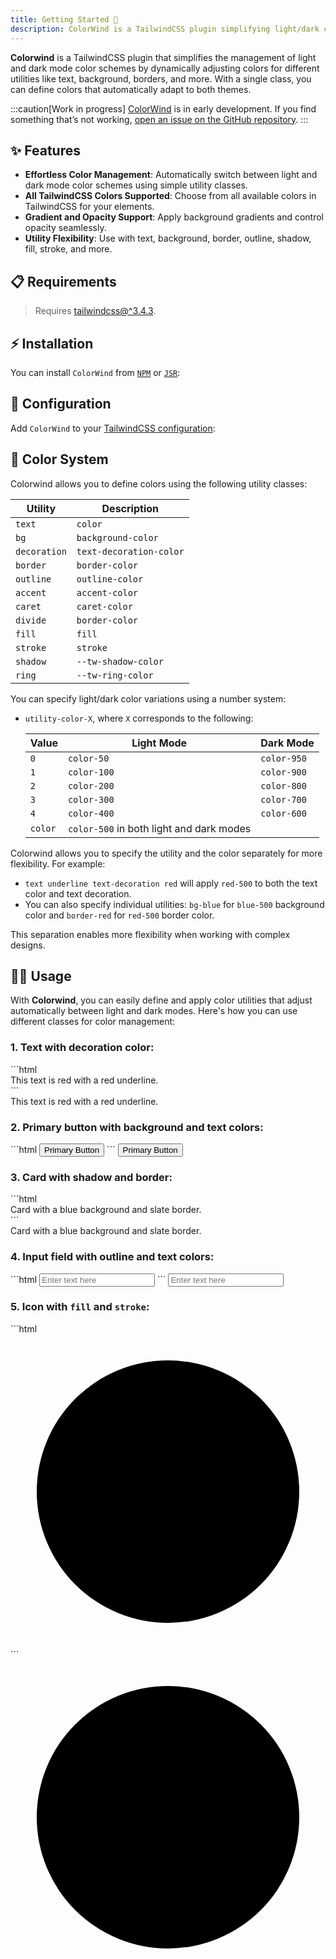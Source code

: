```yaml
---
title: Getting Started 🎉
description: ColorWind is a TailwindCSS plugin simplifying light/dark color scheme management with intuitive class names.
---
```



[tailwindcss-installation]: https://tailwindcss.com/docs/installation "Install TailwindCSS"

**Colorwind** is a TailwindCSS plugin that simplifies the management of light and dark mode color schemes by dynamically adjusting colors for different utilities like text, background, borders, and more. With a single class, you can define colors that automatically adapt to both themes.

:::caution[Work in progress]
[ColorWind](https//github.com/siguici/colorwind) is in early development.
If you find something that’s not working, [open an issue on the GitHub repository](https://github.com/siguici/colorwind/issues/new/choose).
:::

## ✨ Features

- **Effortless Color Management**: Automatically switch between light and dark mode color schemes using simple utility classes.
- **All TailwindCSS Colors Supported**: Choose from all available colors in TailwindCSS for your elements.
- **Gradient and Opacity Support**: Apply background gradients and control opacity seamlessly.
- **Utility Flexibility**: Use with text, background, border, outline, shadow, fill, stroke, and more.

## 📋 Requirements

> Requires [tailwindcss@^3.4.3][tailwindcss-installation].

## ⚡️ Installation

You can install `ColorWind` from [`NPM`](https://npmjs.com/package/colorwind) or [`JSR`](https://jsr.io/@siguici/colorwind):

<Installation />

## 🔧 Configuration

Add `ColorWind` to your [TailwindCSS configuration](https://tailwindcss.com/docs/configuration):

<Configuration />

## 🌈 Color System

Colorwind allows you to define colors using the following utility classes:

| Utility      | Description                     |
|--------------|---------------------------------|
| `text`       | `color`                         |
| `bg`         | `background-color`              |
| `decoration` | `text-decoration-color`         |
| `border`     | `border-color`                  |
| `outline`    | `outline-color`                 |
| `accent`     | `accent-color`                  |
| `caret`      | `caret-color`                   |
| `divide`     | `border-color`                  |
| `fill`       | `fill`                          |
| `stroke`     | `stroke`                        |
| `shadow`     | `--tw-shadow-color`             |
| `ring`       | `--tw-ring-color`               |

You can specify light/dark color variations using a number system:

- `utility-color-X`, where `X` corresponds to the following:

  | Value | Light Mode     | Dark Mode      |
  |-------|----------------|----------------|
  | `0`   | `color-50`     | `color-950`    |
  | `1`   | `color-100`    | `color-900`    |
  | `2`   | `color-200`    | `color-800`    |
  | `3`   | `color-300`    | `color-700`    |
  | `4`   | `color-400`    | `color-600`    |
  | `color` | `color-500` in both light and dark modes |

Colorwind allows you to specify the utility and the color separately for more flexibility.
For example:

- `text underline text-decoration red` will apply `red-500`
to both the text color and text decoration.
- You can also specify individual utilities: `bg-blue` for `blue-500`
background color and `border-red` for `red-500` border color.

This separation enables more flexibility when working with complex designs.

## 🧑‍💻 Usage

With **Colorwind**, you can easily define and apply color utilities that adjust automatically between light and dark modes. Here's how you can use different classes for color management:

### 1. Text with decoration color:

<Tabs>
  <TabItem label="Code">
    ```html
    <div class="text underline text-decoration red">
      This text is red with a red underline.
    </div>
    ```
  </TabItem>
  <TabItem label="Render">
    <div class="text underline text-decoration red">
      This text is red with a red underline.
    </div>
  </TabItem>
</Tabs>

### 2. Primary button with background and text colors:

<Tabs>
  <TabItem label="Code">
    ```html
    <button class="bg-green-2 text-pure border-green-4">
      Primary Button
    </button>
    ```
  </TabItem>
  <TabItem label="Render">
    <button class="bg-green-2 text-pure border-green-4">
      Primary Button
    </button>
  </TabItem>
</Tabs>

### 3. Card with shadow and border:

<Tabs>
  <TabItem label="Code">
    ```html
    <div class="bg-blue-1 border-slate-2 shadow-lg">
      Card with a blue background and slate border.
    </div>
    ```
  </TabItem>
  <TabItem label="Render">
    <div class="bg-blue-1 border-slate-2 shadow-lg">
      Card with a blue background and slate border.
    </div>
  </TabItem>
</Tabs>

### 4. Input field with outline and text colors:

<Tabs>
  <TabItem label="Code">
    ```html
    <input type="text" class="rounded bg-gray-0 text-blue-2 outline-green-3 border divide-gray-2" placeholder="Enter text here" />
    ```
  </TabItem>
  <TabItem label="Render">
    <input type="text" class="rounded bg-gray-0 text-blue-2 outline-green-3 border divide-gray-2" placeholder="Enter text here" />
  </TabItem>
</Tabs>

### 5. Icon with `fill` and `stroke`:

<Tabs>
  <TabItem label="Code">
    ```html
    <svg class="fill-green-2 stroke-red-0 w-24 h-24" viewBox="0 0 24 24">
      <circle cx="12" cy="12" r="10" />
    </svg>
    ```
  </TabItem>
  <TabItem label="Render">
    <svg class="fill-green-2 stroke-red-0 w-24 h-24" viewBox="0 0 24 24">
      <circle cx="12" cy="12" r="10" />
    </svg>
  </TabItem>
</Tabs>
